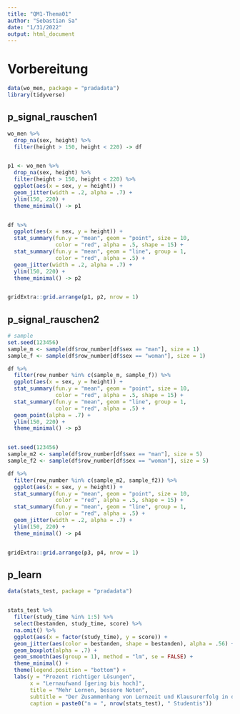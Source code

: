 ```yaml
---
title: "QM1-Thema01"
author: "Sebastian Sa"
date: "1/31/2022"
output: html_document
---
```


# Vorbereitung

```r
data(wo_men, package = "pradadata")
library(tidyverse)
```



## p_signal_rauschen1

```r
wo_men %>%
  drop_na(sex, height) %>%
  filter(height > 150, height < 220) -> df


p1 <- wo_men %>%
  drop_na(sex, height) %>%
  filter(height > 150, height < 220) %>%
  ggplot(aes(x = sex, y = height)) +
  geom_jitter(width = .2, alpha = .7) +
  ylim(150, 220) +
  theme_minimal() -> p1


df %>%
  ggplot(aes(x = sex, y = height)) +
  stat_summary(fun.y = "mean", geom = "point", size = 10,
               color = "red", alpha = .5, shape = 15) +
  stat_summary(fun.y = "mean", geom = "line", group = 1,
               color = "red", alpha = .5) +
  geom_jitter(width = .2, alpha = .7) +
  ylim(150, 220) +
  theme_minimal() -> p2


gridExtra::grid.arrange(p1, p2, nrow = 1)
```




## p_signal_rauschen2



```r

# sample
set.seed(123456)
sample_m <- sample(df$row_number[df$sex == "man"], size = 1)
sample_f <- sample(df$row_number[df$sex == "woman"], size = 1)

df %>%
  filter(row_number %in% c(sample_m, sample_f)) %>%
  ggplot(aes(x = sex, y = height)) +
  stat_summary(fun.y = "mean", geom = "point", size = 10,
               color = "red", alpha = .5, shape = 15) +
  stat_summary(fun.y = "mean", geom = "line", group = 1,
               color = "red", alpha = .5) +
  geom_point(alpha = .7) +
  ylim(150, 220) +
  theme_minimal() -> p3


set.seed(123456)
sample_m2 <- sample(df$row_number[df$sex == "man"], size = 5)
sample_f2 <- sample(df$row_number[df$sex == "woman"], size = 5)

df %>%
  filter(row_number %in% c(sample_m2, sample_f2)) %>%
  ggplot(aes(x = sex, y = height)) +
  stat_summary(fun.y = "mean", geom = "point", size = 10,
               color = "red", alpha = .5, shape = 15) +
  stat_summary(fun.y = "mean", geom = "line", group = 1,
               color = "red", alpha = .5) +
  geom_jitter(width = .2, alpha = .7) +
  ylim(150, 220) +
  theme_minimal() -> p4


gridExtra::grid.arrange(p3, p4, nrow = 1)

```




## p_learn




```r
data(stats_test, package = "pradadata")


stats_test %>%
  filter(study_time %in% 1:5) %>%
  select(bestanden, study_time, score) %>%
  na.omit() %>%
  ggplot(aes(x = factor(study_time), y = score)) +
  geom_jitter(aes(color = bestanden, shape = bestanden), alpha = .56) +
  geom_boxplot(alpha = .7) +
  geom_smooth(aes(group = 1), method = "lm", se = FALSE) +
  theme_minimal() +
  theme(legend.position = "bottom") +
  labs(y = "Prozent richtiger Lösungen",
       x = "Lernaufwand [gering bis hoch]",
       title = "Mehr Lernen, bessere Noten",
       subtitle = "Der Zusammenhang von Lernzeit und Klausurerfolg in der Statistik",
       caption = paste0("n = ", nrow(stats_test), " Studentis"))
```


